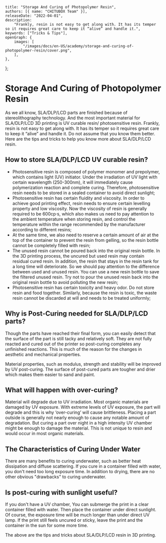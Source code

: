 	title: "Storage And Curing of Photopolymer Resin",
	authors: [{ name: "CHITUBOX Team" }],
	releaseDate: "2022-04-01",
	description:
		"Frankly, resin is not easy to get along with. It has its temper so it requires great care to keep it “alive” and handle it.",
	keywords: ["Tricks & Tips"],
	openGraph: {
		images: [
			"/images/docs/en-US/academy/storage-and-curing-of-photopolymer-resin/cover.png",
		],
	},
};

# Storage And Curing of Photopolymer Resin

As we all know, SLA/DLP/LCD parts are finished because of stereolithography technology. And the most important material for SLA/DLP/LCD 3D printing is UV curable resin/ photosensitive resin. Frankly, resin is not easy to get along with. It has its temper so it requires great care to keep it “alive” and handle it. Do not assume that you know them better. Here are the tips and tricks to help you know more about SLA/DLP/LCD resin.

## How to store SLA/DLP/LCD UV curable resin?

-   Photosensitive resin is composed of polymer monomer and prepolymer, which contains light (UV) initiator. Under the irradiation of UV light with certain wavelength (250-300nm), it will immediately cause polymerization reaction and complete curing. Therefore, photosensitive resin needs to be stored in a sealed container to avoid direct sunlight;
-   Photosensitive resin has certain fluidity and viscosity. In order to achieve good printing effect, resin needs to ensure certain levelling property and low viscosity. Now the viscosity of resin is generally required to be 600cp·s, which also makes us need to pay attention to the ambient temperature when storing resin, and control the temperature within the range recommended by the manufacturer according to different resins;
-   At the same time, we also need to reserve a certain amount of air at the top of the container to prevent the resin from gelling, so the resin bottle cannot be completely filled with resin;
-   The unused resin cannot be poured back into the original resin bottle. In the 3D printing process, the uncured but used resin may contain residual cured resin. In addition, the resin that stays in the resin tank for a long time will deteriorate. So we should pay attention to the difference between used and unused resin. You can use a new resin bottle to save the filtered unused resin. Try not to pour the unused resin back into the original resin bottle to avoid polluting the new resin;
-   Photosensitive resin has certain toxicity and heavy odor. Do not store resin and food together. Similarly, because the resin is toxic, the waste resin cannot be discarded at will and needs to be treated uniformly;

<ImageContainer>
	<AntdImage
		alt="resin"
		src={
			"/images/docs/en-US/academy/storage-and-curing-of-photopolymer-resin/resin.jpg"
		}
	/>
</ImageContainer>

## Why is Post-Curing needed for SLA/DLP/LCD parts?

Though the parts have reached their final form, you can easily detect that the surface of the part is still tacky and relatively soft. They are not fully reacted and cured out of the printer so post-curing completes any unfinished reactions. This is much of the reason for the changes in aesthetic and mechanical properties.

Material properties, such as modulus, strength and stability will be improved by UV post-curing. The surface of post-cured parts are tougher and drier which makes them easier to sand and paint.

## What will happen with over-curing?

Material will degrade due to UV irradiation. Most organic materials are damaged by UV exposure. With extreme levels of UV exposure, the part will degrade and this is why ‘over-curing’ will cause brittleness. Placing a part outside is generally not nearly enough to cause any notable amount of degradation. But curing a part over night in a high intensity UV chamber might be enough to damage the material. This is not unique to resin and would occur in most organic materials.

## The Characteristics of Curing Under Water

There are many benefits to curing underwater, such as better heat dissipation and diffuse scattering. If you cure in a container filled with water, you don't need too long exposure time. In addition to drying, there are no other obvious "drawbacks" to curing underwater.

<ImageContainer>
	<AntdImage
		alt="cure underwater"
		src={
			"/images/docs/en-US/academy/storage-and-curing-of-photopolymer-resin/cure-underwater.png"
		}
	/>
</ImageContainer>

## Is post-curing with sunlight useful?

If you don't have a UV chamber, You can submerge the print in a clear container filled with water. Then place the container under direct sunlight. Of course, the exposure time will be much longer than under direct UV lamp. If the print still feels uncured or sticky, leave the print and the container in the sun for some more time.

<ImageContainer>
	<AntdImage
		alt="cure with sunlight"
		src={
			"/images/docs/en-US/academy/storage-and-curing-of-photopolymer-resin/cure-with-sunlight.jpg"
		}
	/>
</ImageContainer>

The above are the tips and tricks about SLA/DLP/LCD resin in 3D printing.
